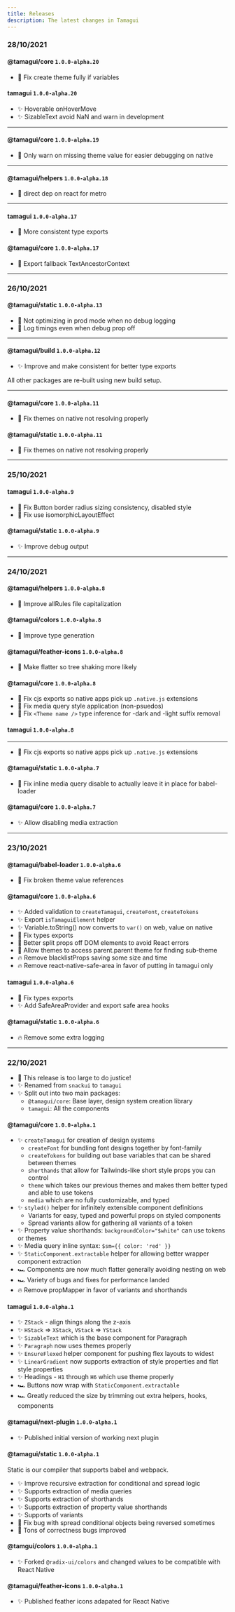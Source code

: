```yaml
---
title: Releases
description: The latest changes in Tamagui
---
```


### 28/10/2021

#### @tamagui/core `1.0.0-alpha.20`

- 🐛 Fix create theme fully if variables

#### tamagui `1.0.0-alpha.20`

- ✨ Hoverable onHoverMove
- ✨ SizableText avoid NaN and warn in development

---

#### @tamagui/core `1.0.0-alpha.19`

- 🐛 Only warn on missing theme value for easier debugging on native

---

#### @tamagui/helpers `1.0.0-alpha.18`

- 🐛 direct dep on react for metro

---

#### tamagui `1.0.0-alpha.17`

- 🐛 More consistent type exports

#### @tamagui/core `1.0.0-alpha.17`

- 🐛 Export fallback TextAncestorContext

---

### 26/10/2021

#### @tamagui/static `1.0.0-alpha.13`

- 🐛 Not optimizing in prod mode when no debug logging
- 🐛 Log timings even when debug prop off

---

#### @tamagui/build `1.0.0-alpha.12`

- ✨ Improve and make consistent for better type exports

All other packages are re-built using new build setup.

---

#### @tamagui/core `1.0.0-alpha.11`

- 🐛 Fix themes on native not resolving properly

#### @tamagui/static `1.0.0-alpha.11`

- 🐛 Fix themes on native not resolving properly

---

### 25/10/2021

#### tamagui `1.0.0-alpha.9`

- 🐛 Fix Button border radius sizing consistency, disabled style
- 🐛 Fix use isomorphicLayoutEffect

#### @tamagui/static `1.0.0-alpha.9`

- ✨ Improve debug output

---

### 24/10/2021

#### @tamagui/helpers `1.0.0-alpha.8`

- 🐛 Improve allRules file capitalization

#### @tamagui/colors `1.0.0-alpha.8`

- 🐛 Improve type generation

#### @tamagui/feather-icons `1.0.0-alpha.8`

- 🐛 Make flatter so tree shaking more likely

#### @tamagui/core `1.0.0-alpha.8`

- 🐛 Fix cjs exports so native apps pick up `.native.js` extensions
- 🐛 Fix media query style application (non-psuedos)
- 🐛 Fix `<Theme name />` type inference for -dark and -light suffix removal

#### tamagui `1.0.0-alpha.8`

---

- 🐛 Fix cjs exports so native apps pick up `.native.js` extensions

#### @tamagui/static `1.0.0-alpha.7`

- 🐛 Fix inline media query disable to actually leave it in place for babel-loader

#### @tamagui/core `1.0.0-alpha.7`

- ✨ Allow disabling media extraction

---

### 23/10/2021

#### @tamagui/babel-loader `1.0.0-alpha.6`

- 🐛 Fix broken theme value references

#### @tamagui/core `1.0.0-alpha.6`

- ✨ Added validation to `createTamagui`, `createFont`, `createTokens`
- ✨ Export `isTamaguiElement` helper
- ✨ Variable.toString() now converts to `var()` on web, value on native
- 🐛 Fix types exports
- 🐛 Better split props off DOM elements to avoid React errors
- 🐛 Allow themes to access parent.parent theme for finding sub-theme
- 🔥 Remove blacklistProps saving some size and time
- 🔥 Remove react-native-safe-area in favor of putting in tamagui only

#### tamagui `1.0.0-alpha.6`

- 🐛 Fix types exports
- ✨ Add SafeAreaProvider and export safe area hooks

#### @tamagui/static `1.0.0-alpha.6`

- 🔥 Remove some extra logging

---

### 22/10/2021

- 🎉 This release is too large to do justice!
- ✨ Renamed from `snackui` to `tamagui`
- ✨ Split out into two main packages:
  - `@tamagui/core`: Base layer, design system creation library
  - `tamagui`: All the components

#### @tamagui/core `1.0.0-alpha.1`

- ✨ `createTamagui` for creation of design systems
  - `createFont` for bundling font designs together by font-family
  - `createTokens` for building out base variables that can be shared between themes
  - `shorthands` that allow for Tailwinds-like short style props you can control
  - `theme` which takes our previous themes and makes them better typed and able to use tokens
  - `media` which are no fully customizable, and typed
- ✨ `styled()` helper for infinitely extensible component definitions
  - Variants for easy, typed and powerful props on styled components
  - Spread variants allow for gathering all variants of a token
- ✨ Property value shorthands: `backgroundColor="$white"` can use tokens or themes
- ✨ Media query inline syntax: `$sm={{ color: 'red' }}`
- ✨ `StaticComponent.extractable` helper for allowing better wrapper component extraction
- 🏎 Components are now much flatter generally avoiding nesting on web
- 🏎 Variety of bugs and fixes for performance landed
- 🔥 Remove propMapper in favor of variants and shorthands

#### tamagui `1.0.0-alpha.1`

- ✨ `ZStack` - align things along the z-axis
- ✨ `HStack` => `XStack`, `VStack` => `YStack`
- ✨ `SizableText` which is the base component for Paragraph
- ✨ `Paragraph` now uses themes properly
- ✨ `EnsureFlexed` helper component for pushing flex layouts to widest
- ✨ `LinearGradient` now supports extraction of style properties and flat style properties
- ✨ Headings - `H1` through `H6` which use theme properly
- 🏎 Buttons now wrap with `StaticComponent.extractable`
- 🏎 Greatly reduced the size by trimming out extra helpers, hooks, components

#### @tamagui/next-plugin `1.0.0-alpha.1`

- ✨ Published initial version of working next plugin

#### @tamagui/static `1.0.0-alpha.1`

Static is our compiler that supports babel and webpack.

- ✨ Improve recursive extraction for conditional and spread logic
- ✨ Supports extraction of media queries
- ✨ Supports extraction of shorthands
- ✨ Supports extraction of property value shorthands
- ✨ Supports of variants
- 🐛 Fix bug with spread conditional objects being reversed sometimes
- 🐛 Tons of correctness bugs improved

#### @tamgui/colors `1.0.0-alpha.1`

- ✨ Forked `@radix-ui/colors` and changed values to be compatible with React Native

#### @tamagui/feather-icons `1.0.0-alpha.1`

- ✨ Published feather icons adapated for React Native
